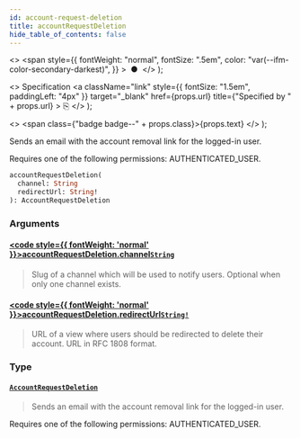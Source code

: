 ```yaml
---
id: account-request-deletion
title: accountRequestDeletion
hide_table_of_contents: false
---
```


  <>
    <span
      style={{
        fontWeight: "normal",
        fontSize: ".5em",
        color: "var(--ifm-color-secondary-darkest)",
      }}
    >
      &nbsp;●&nbsp;
    </span>
  </>
);

  <>
    Specification
    <a
      className="link"
      style={{ fontSize: "1.5em", paddingLeft: "4px" }}
      target="\_blank"
      href={props.url}
      title={"Specified by " + props.url}
    >
      ⎘
    </a>
  </>
);

  <>
    <span class={"badge badge--" + props.class}>{props.text}</span>
  </>
);

Sends an email with the account removal link for the logged-in user.

Requires one of the following permissions: AUTHENTICATED_USER.

```graphql
accountRequestDeletion(
  channel: String
  redirectUrl: String!
): AccountRequestDeletion
```

### Arguments

#### [<code style={{ fontWeight: 'normal' }}>accountRequestDeletion.<b>channel</b></code>](#)<Bullet />[`String`](../../api-reference/scalars/string) <Badge class="secondary" text="scalar"/>

> Slug of a channel which will be used to notify users. Optional when only one channel exists.

#### [<code style={{ fontWeight: 'normal' }}>accountRequestDeletion.<b>redirectUrl</b></code>](#)<Bullet />[`String!`](../../api-reference/scalars/string) <Badge class="secondary" text="non-null"/> <Badge class="secondary" text="scalar"/>

> URL of a view where users should be redirected to delete their account. URL in RFC 1808 format.

### Type

#### [`AccountRequestDeletion`](../../api-reference/objects/account-request-deletion) <Badge class="secondary" text="object"/>

> Sends an email with the account removal link for the logged-in user.

Requires one of the following permissions: AUTHENTICATED_USER.

>
